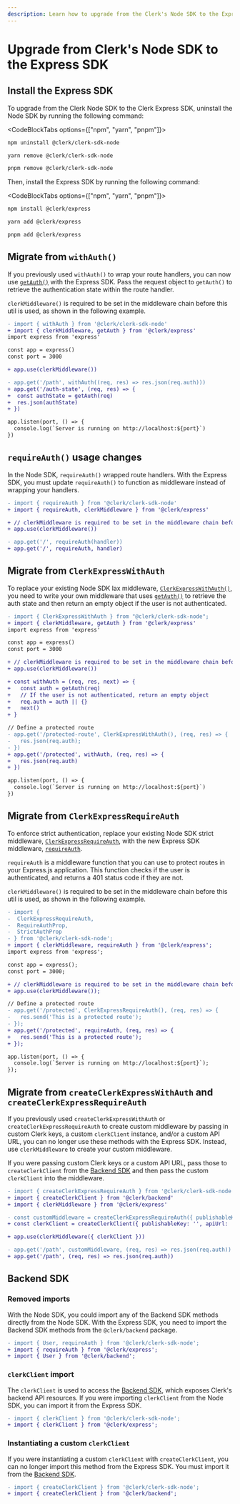 ```yaml
---
description: Learn how to upgrade from the Clerk's Node SDK to the Express SDK.
---
```


# Upgrade from Clerk's Node SDK to the Express SDK

## Install the Express SDK

To upgrade from the Clerk Node SDK to the Clerk Express SDK, uninstall the Node SDK by running the following command:

<CodeBlockTabs options={["npm", "yarn", "pnpm"]}>
  ```sh {{ filename: 'terminal' }}
  npm uninstall @clerk/clerk-sdk-node
  ```

  ```sh {{ filename: 'terminal' }}
  yarn remove @clerk/clerk-sdk-node
  ```

  ```sh {{ filename: 'terminal' }}
  pnpm remove @clerk/clerk-sdk-node
  ```
</CodeBlockTabs>

Then, install the Express SDK by running the following command:

<CodeBlockTabs options={["npm", "yarn", "pnpm"]}>
  ```sh {{ filename: 'terminal' }}
  npm install @clerk/express
  ```

  ```sh {{ filename: 'terminal' }}
  yarn add @clerk/express
  ```

  ```sh {{ filename: 'terminal' }}
  pnpm add @clerk/express
  ```
</CodeBlockTabs>

## Migrate from `withAuth()`

If you previously used `withAuth()` to wrap your route handlers, you can now use [`getAuth()`](/docs/references/express/overview#get-auth) with the Express SDK. Pass the request object to `getAuth()` to retrieve the authentication state within the route handler.

`clerkMiddleware()` is required to be set in the middleware chain before this util is used, as shown in the following example.

```diff
- import { withAuth } from '@clerk/clerk-sdk-node'
+ import { clerkMiddleware, getAuth } from '@clerk/express'
import express from 'express'

const app = express()
const port = 3000

+ app.use(clerkMiddleware())

- app.get('/path', withAuth((req, res) => res.json(req.auth)))
+ app.get('/auth-state', (req, res) => {
+  const authState = getAuth(req)
+  res.json(authState)
+ })

app.listen(port, () => {
  console.log(`Server is running on http://localhost:${port}`)
})
```

## `requireAuth()` usage changes

In the Node SDK, `requireAuth()` wrapped route handlers. With the Express SDK, you must update `requireAuth()` to function as middleware instead of wrapping your handlers.

```diff
- import { requireAuth } from '@clerk/clerk-sdk-node'
+ import { requireAuth, clerkMiddleware } from '@clerk/express'

+ // clerkMiddleware is required to be set in the middleware chain before requireAuth is used
+ app.use(clerkMiddleware())

- app.get('/', requireAuth(handler))
+ app.get('/', requireAuth, handler)
```

## Migrate from `ClerkExpressWithAuth`

To replace your existing Node SDK lax middleware, [`ClerkExpressWithAuth()`](/docs/backend-requests/handling/nodejs), you need to write your own middleware that uses [`getAuth()`](/docs/references/express/overview#get-auth) to retrieve the auth state and then return an empty object if the user is not authenticated.

```diff
- import { ClerkExpressWithAuth } from "@clerk/clerk-sdk-node";
+ import { clerkMiddleware, getAuth } from '@clerk/express'
import express from 'express'

const app = express()
const port = 3000

+ // clerkMiddleware is required to be set in the middleware chain before getAuth is used
+ app.use(clerkMiddleware())

+ const withAuth = (req, res, next) => {
+   const auth = getAuth(req)
+   // If the user is not authenticated, return an empty object
+   req.auth = auth || {}
+   next()
+ }

// Define a protected route
- app.get('/protected-route', ClerkExpressWithAuth(), (req, res) => {
-   res.json(req.auth);
- })
+ app.get('/protected', withAuth, (req, res) => {
+   res.json(req.auth)
+ })

app.listen(port, () => {
  console.log(`Server is running on http://localhost:${port}`)
})
```

## Migrate from `ClerkExpressRequireAuth`

To enforce strict authentication, replace your existing Node SDK strict middleware, [`ClerkExpressRequireAuth`](/docs/backend-requests/handling/nodejs), with the new Express SDK middleware, [`requireAuth`](/docs/references/express/require-auth).

`requireAuth` is a middleware function that you can use to protect routes in your Express.js application. This function checks if the user is authenticated, and returns a 401 status code if they are not.

`clerkMiddleware()` is required to be set in the middleware chain before this util is used, as shown in the following example.

```diff
- import {
-  ClerkExpressRequireAuth,
-  RequireAuthProp,
-  StrictAuthProp
- } from '@clerk/clerk-sdk-node';
+ import { clerkMiddleware, requireAuth } from '@clerk/express';
import express from 'express';

const app = express();
const port = 3000;

+ // clerkMiddleware is required to be set in the middleware chain before requireAuth is used
+ app.use(clerkMiddleware());

// Define a protected route
- app.get('/protected', ClerkExpressRequireAuth(), (req, res) => {
-   res.send('This is a protected route');
- });
+ app.get('/protected', requireAuth, (req, res) => {
+   res.send('This is a protected route');
+ });

app.listen(port, () => {
  console.log(`Server is running on http://localhost:${port}`);
});
```

## Migrate from `createClerkExpressWithAuth` and `createClerkExpressRequireAuth`

If you previously used `createClerkExpressWithAuth` or `createClerkExpressRequireAuth` to create custom middleware by passing in custom Clerk keys, a custom `clerkClient` instance, and/or a custom API URL, you can no longer use these methods with the Express SDK. Instead, use `clerkMiddleware` to create your custom middleware.

If you were passing custom Clerk keys or a custom API URL, pass those to `createClerkClient` from the [Backend SDK](/docs/references/backend/overview#usage) and then pass the custom `clerkClient` into the middleware.

```diff
- import { createClerkExpressRequireAuth } from '@clerk/clerk-sdk-node'
+ import { createClerkClient } from '@clerk/backend'
+ import { clerkMiddleware } from '@clerk/express'

- const customMiddleware = createClerkExpressRequireAuth({ publishableKey: '', apiUrl: '', secretKey: '' })
+ const clerkClient = createClerkClient({ publishableKey: '', apiUrl: '', secretKey: '' })

+ app.use(clerkMiddleware({ clerkClient }))

- app.get('/path', customMiddleware, (req, res) => res.json(req.auth))
+ app.get('/path', (req, res) => res.json(req.auth))
```

## Backend SDK

### Removed imports

With the Node SDK, you could import any of the Backend SDK methods directly from the Node SDK. With the Express SDK, you need to import the Backend SDK methods from the `@clerk/backend` package.

```diff
- import { User, requireAuth } from '@clerk/clerk-sdk-node';
+ import { requireAuth } from '@clerk/express';
+ import { User } from '@clerk/backend';

```

### `clerkClient` import

The `clerkClient` is used to access the [Backend SDK](/docs/references/backend/overview), which exposes Clerk's backend API resources. If you were importing `clerkClient` from the Node SDK, you can import it from the Express SDK.

```diff
- import { clerkClient } from '@clerk/clerk-sdk-node';
+ import { clerkClient } from '@clerk/express';
```

### Instantiating a custom `clerkClient`

If you were instantiating a custom `clerkClient` with `createClerkClient`, you can no longer import this method from the Express SDK. You must import it from the [Backend SDK](/docs/references/backend/overview#usage).

```diff
- import { createClerkClient } from '@clerk/clerk-sdk-node';
+ import { createClerkClient } from '@clerk/backend';
```

